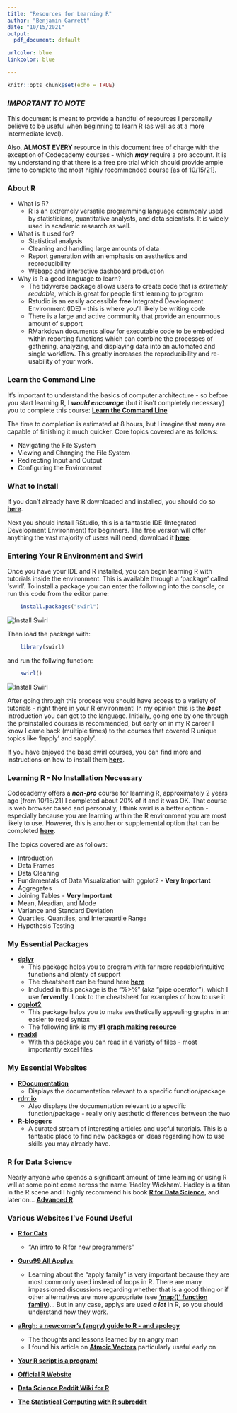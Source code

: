 ---
title: "Resources for Learning R"
author: "Benjamin Garrett"
date: "10/15/2021"
output:
  pdf_document: default

urlcolor: blue 
linkcolor: blue 

---

```{r setup, include=FALSE}
knitr::opts_chunk$set(echo = TRUE)
```


### ***IMPORTANT TO NOTE***

This document is meant to provide a handful of resources I personally believe to be useful when beginning to learn R (as well as at a more intermediate level). 


Also, **ALMOST EVERY** resource in this document free of charge with the exception of Codecademy courses - which ***may*** require a
pro account. It is my understanding that there is a free pro trial which should provide ample time to complete the most highly recommended course [as of 10/15/21]. 


### **About R**
 * What is R? 
   * R is an extremely versatile programming language commonly used by statisticians, quantitative analysts, and data scientists. It is widely used in academic research as well. 
 * What is it used for?
   * Statistical analysis 
   * Cleaning and handling large amounts of data
   * Report generation with an emphasis on aesthetics and reproducibility
   * Webapp and interactive dashboard production
 * Why is R a good language to learn? 
   * The tidyverse package allows users to create code that is *extremely readable*, which is great for people first learning to program 
   * Rstudio is an easily accessible **free** Integrated Development Environment (IDE) - this is where you'll likely be writing code 
   * There is a large and active community that provide an enourmous amount of support 
   * RMarkdown documents allow for executable code to be embedded within reporting functions which can combine the processes of gathering, analyzing, and displaying data into an automated and single workflow. This greatly increases the reproducibility and re-usability of your work. 


### **Learn the Command Line**
 
 It’s important to understand the basics of computer architecture - so before you start learning R, I
 ***would encourage*** (but it isn't completely necessary) you to complete this course: [**Learn the Command Line**](https://www.codecademy.com/learn/learn-the-command-line)
 
 The time to completion is estimated at 8 hours, but I imagine that many are capable of finishing it much quicker. Core topics covered are as follows: 

  * Navigating the File System
  * Viewing and Changing the File System
  * Redirecting Input and Output 
  * Configuring the Environment


### **What to Install** 
If you don't already have R downloaded and installed, you should do so [**here**](https://cran.rstudio.com/).

Next you should install RStudio, this is a fantastic IDE (Integrated Development Environment) for beginners. The free version will offer anything the vast majority of users will need, download it [**here**](https://www.rstudio.com/products/rstudio/download/).


### **Entering Your R Environment and Swirl** 

Once you have your IDE and R installed, you can begin learning R with tutorials inside the environment. This is available through a 'package' called 'swirl'. To install a package you can enter the following into the console, or run this code from the editor pane:


```{r install_swirl, echo=T, eval=F}
    install.packages("swirl")
```


![Install Swirl](install_pkg_swirl.png)\newline



Then load the package with:

```{r lib_swirl, echo=T, eval=F}
    library(swirl)
```

and run the follwing function:

```{r run_swirl, echo=T, eval=F}
    swirl()
```

![Install Swirl](start_swirl.png)\newline


After going  through this process you should have access to a variety of tutorials - right there in your R environment! In my opinion this is the ***best*** introduction you can get to the language. Initially, going one by one through the preinstalled courses is recommended, but early on in my R career I know I came back (multiple times) to the courses that covered R unique topics like 'lapply' and sapply'. 

If you have enjoyed the base swirl courses, you can find more and instructions on how to install them [**here**](https://github.com/swirldev/swirl_courses#swirl-courses). 


### **Learning R - No Installation Necessary**
Codecademy offers a ***non-pro*** course for learning R, approximately 2 years ago [from 10/15/21] I completed about 20% of it and it was OK. That course is web browser based and personally, I think swirl is a better option - especially because you are learning within the R environment you are most likely to use. However, this is another or supplemental option that can be completed [**here**](https://www.codecademy.com/learn/learn-r).

The topics covered are as follows:

 * Introduction
 * Data Frames
 * Data Cleaning
 * Fundamentals of Data Visualization with ggplot2 - **Very Important** 
 * Aggregates
 * Joining Tables - **Very Important**
 * Mean, Meadian, and Mode
 * Variance and Standard Deviation
 * Quartiles, Quantiles, and Interquartile Range
 * Hypothesis Testing 


### **My Essential Packages** 

* [**dplyr**](https://dplyr.tidyverse.org/)
  * This package helps you to program with far more readable/intuitive functions and plenty of support
  * The cheatsheet can be found here [**here**](https://github.com/rstudio/cheatsheets/blob/master/data-transformation.pdf) 
  * Included in this package is the "%>%" (aka "pipe operator"), which I use **fervently**. Look to the cheatsheet for examples of how to use it

* [**ggplot2**](https://ggplot2.tidyverse.org/)
  * This package helps you to make aesthetically appealing graphs in an easier to read syntax
  * The following link is my [**#1 graph making resource**](https://www.cedricscherer.com/2019/08/05/a-ggplot2-tutorial-for-beautiful-plotting-in-r/)

* [**readxl**](https://readxl.tidyverse.org/)
  * With this package you can read in a variety of files - most importantly excel files


### **My Essential Websites**
* [**RDocumentation**](https://www.rdocumentation.org)
  * Displays the documentation relevant to a specific function/package
* [**rdrr.io**](https://www.rdrr.io/r/)
  * Also displays the documentation relevant to a specific function/package - really only aesthetic differences between the two
* [**R-bloggers**](https://www.r-bloggers.com)
  * A curated stream of interesting articles and useful tutorials. This is a fantastic place to find new packages or ideas regarding how to use skills you may already have. 



### **R for Data Science**
Nearly anyone who spends a significant amount of time learning or using R will at some point come across the name 'Hadley Wickham'. Hadley is a titan in the R scene and I highly recommend his book [**R for Data Science**](https://r4ds.had.co.nz), and later on... [**Advanced R**](https://adv-r.hadley.nz/index.html). 



### **Various Websites I've Found Useful**
* [**R for Cats**](https://rforcats.net/)
  * "An intro to R for new programmers"
  
* [**Guru99 All Applys**](https://www.guru99.com/r-apply-sapply-tapply.html)
  * Learning about the "apply family" is very important because they are most commonly used instead of loops in R. There are many impassioned discussions regarding whether that is a good thing or if other alternatives are more appropriate (see [**'map()' function family**](https://purrr.tidyverse.org/reference/map.html))... But in any case, applys are used ***a lot*** in R, so you should understand how they work. 
  
* [**aRrgh: a newcomer's (angry) guide to R - and apology**](http://arrgh.tim-smith.us/#fnref:engineers)
  * The thoughts and lessons learned by an angry man
  * I found his article on [**Atmoic Vectors**](http://arrgh.tim-smith.us/atomic.html) particularly useful early on


* [**Your R script is a program!**](https://epibayes.io/post/20160531_your_r_script/)


* [**Official R Website**](https://cran.r-project.org/)

* [**Data Science Reddit Wiki for R**](https://www.reddit.com/r/datascience/wiki/resources#wiki_r_programming)


* [**The Statistical Computing with R subreddit**](https://www.reddit.com/r/rstats/)


